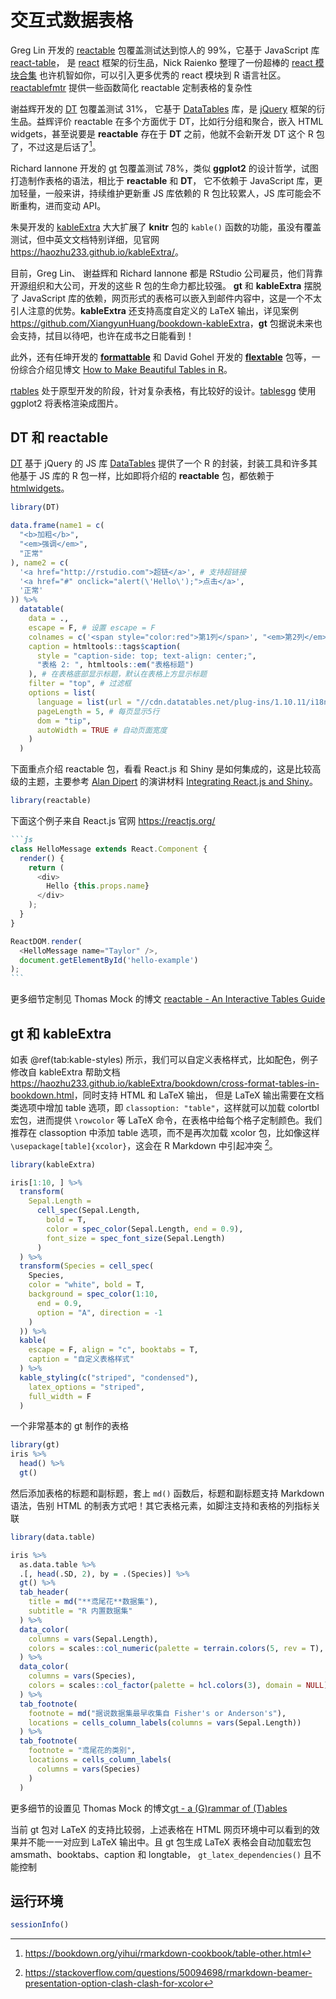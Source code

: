 # 交互式数据表格 {#chap:interactive-data-tables}

Greg Lin 开发的 [reactable](https://github.com/glin/reactable) 包覆盖测试达到惊人的 99\%，它基于 JavaScript 库 [react-table](https://github.com/tannerlinsley/react-table)， 是 [react](https://github.com/facebook/react) 框架的衍生品，Nick Raienko 整理了一份超棒的 [react 模块合集](https://github.com/enaqx/awesome-react) 也许机智如你，可以引入更多优秀的 react 模块到 R 语言社区。[reactablefmtr](https://github.com/kcuilla/reactablefmtr) 提供一些函数简化 reactable 定制表格的复杂性

谢益辉开发的 [DT](https://github.com/rstudio/DT) 包覆盖测试 31\%， 它基于 [DataTables](https://datatables.net/) 库，是 [jQuery](https://jquery.com/) 框架的衍生品。益辉评价 reactable 在多个方面优于 DT，比如行分组和聚合，嵌入 HTML widgets，甚至说要是 **reactable** 存在于 **DT** 之前，他就不会新开发 DT 这个 R 包了，不过这是后话了[^dt-vs-reactable]。

Richard Iannone 开发的 [gt](https://github.com/rstudio/gt) 包覆盖测试 78\%，类似 **ggplot2** 的设计哲学，试图打造制作表格的语法，相比于 **reactable** 和 **DT**， 它不依赖于 JavaScript 库，更加轻量，一般来讲，持续维护更新重 JS 库依赖的 R 包比较累人，JS 库可能会不断重构，进而变动 API。

朱昊开发的 [kableExtra](https://github.com/haozhu233/kableExtra) 大大扩展了 **knitr** 包的 `kable()` 函数的功能，虽没有覆盖测试，但中英文文档特别详细，见官网 <https://haozhu233.github.io/kableExtra/>。

目前，Greg Lin、 谢益辉和 Richard Iannone 都是 RStudio 公司雇员，他们背靠开源组织和大公司，开发的这些 R 包的生命力都比较强。 **gt** 和 **kableExtra** 摆脱了 JavaScript 库的依赖，网页形式的表格可以嵌入到邮件内容中，这是一个不太引人注意的优势。**kableExtra** 还支持高度自定义的 LaTeX 输出，详见案例 <https://github.com/XiangyunHuang/bookdown-kableExtra>，**gt** 包据说未来也会支持，拭目以待吧，也许在成书之日能看到！

此外，还有任坤开发的 [**formattable**](https://github.com/renkun-ken/formattable) 和 David Gohel 开发的 [**flextable**](https://github.com/davidgohel/flextable) 包等，一份综合介绍见博文 [How to Make Beautiful Tables in R](https://rfortherestofus.com/2019/11/how-to-make-beautiful-tables-in-r/)。

[rtables](https://github.com/Roche/rtables) 处于原型开发的阶段，针对复杂表格，有比较好的设计。[tablesgg](https://github.com/rrprf/tablesgg) 使用 ggplot2 将表格渲染成图片。

[^dt-vs-reactable]: <https://bookdown.org/yihui/rmarkdown-cookbook/table-other.html>

## DT 和 reactable {#sec:dt-reactable}

[DT](https://github.com/rstudio/DT) 基于 jQuery 的 JS 库 [DataTables](https://datatables.net/) 提供了一个 R 的封装，封装工具和许多其他基于 JS 库的 R 包一样，比如即将介绍的 **reactable** 包，都依赖于 [htmlwidgets](https://github.com/ramnathv/htmlwidgets)。


```r
library(DT)
```


```r
data.frame(name1 = c(
  "<b>加粗</b>",
  "<em>强调</em>",
  "正常"
), name2 = c(
  '<a href="http://rstudio.com">超链</a>', # 支持超链接
  '<a href="#" onclick="alert(\'Hello\');">点击</a>',
  '正常'
)) %>%
  datatable(
    data = .,
    escape = F, # 设置 escape = F
    colnames = c('<span style="color:red">第1列</span>', "<em>第2列</em>"),
    caption = htmltools::tags$caption(
      style = "caption-side: top; text-align: center;",
      "表格 2: ", htmltools::em("表格标题")
    ), # 在表格底部显示标题，默认在表格上方显示标题
    filter = "top", # 过滤框
    options = list(
      language = list(url = "//cdn.datatables.net/plug-ins/1.10.11/i18n/Chinese.json"), # 汉化
      pageLength = 5, # 每页显示5行
      dom = "tip",
      autoWidth = TRUE # 自动页面宽度
    )
  )
```


下面重点介绍 reactable 包，看看 React.js 和 Shiny 是如何集成的，这是比较高级的主题，主要参考 [Alan Dipert](https://github.com/alandipert) 的演讲材料 [Integrating React.js and Shiny](https://rstudio.com/resources/rstudioconf-2019/integrating-react-js-and-shiny/)。

```r
library(reactable) 
```

下面这个例子来自 React.js 官网 <https://reactjs.org/>

````md
```js
class HelloMessage extends React.Component {
  render() {
    return (
      <div>
        Hello {this.props.name}
      </div>
    );
  }
}

ReactDOM.render(
  <HelloMessage name="Taylor" />,
  document.getElementById('hello-example')
);
```
````

更多细节定制见 Thomas Mock 的博文 [reactable - An Interactive Tables Guide](https://themockup.blog/posts/2020-05-13-reactable-tables-the-rest-of-the-owl/)  


## gt 和 kableExtra {#sec:gt-kableExtra}

如表 \@ref(tab:kable-styles) 所示，我们可以自定义表格样式，比如配色，例子修改自 kableExtra 帮助文档 <https://haozhu233.github.io/kableExtra/bookdown/cross-format-tables-in-bookdown.html>，同时支持 HTML 和 LaTeX 输出， 但是 LaTeX 输出需要在文档类选项中增加 table 选项，即 `classoption: "table"`，这样就可以加载 colortbl 宏包，进而提供 `\rowcolor` 等 LaTeX 命令，在表格中给每个格子定制颜色。我们推荐在 classoption 中添加 table 选项，而不是再次加载 xcolor 包，比如像这样 `\usepackage[table]{xcolor}`，这会在 R Markdown 中引起冲突 [^table-rmd]。

[^table-rmd]: <https://stackoverflow.com/questions/50094698/rmarkdown-beamer-presentation-option-clash-clash-for-xcolor>

```r
library(kableExtra)

iris[1:10, ] %>%
  transform(
    Sepal.Length =
      cell_spec(Sepal.Length,
        bold = T,
        color = spec_color(Sepal.Length, end = 0.9),
        font_size = spec_font_size(Sepal.Length)
      )
  ) %>%
  transform(Species = cell_spec(
    Species,
    color = "white", bold = T,
    background = spec_color(1:10,
      end = 0.9,
      option = "A", direction = -1
    )
  )) %>%
  kable(
    escape = F, align = "c", booktabs = T,
    caption = "自定义表格样式"
  ) %>%
  kable_styling(c("striped", "condensed"),
    latex_options = "striped",
    full_width = F
  )
```

一个非常基本的 gt 制作的表格

```r
library(gt)
iris %>% 
  head() %>% 
  gt()
```

然后添加表格的标题和副标题，套上 `md()` 函数后，标题和副标题支持 Markdown 语法，告别 HTML 的制表方式吧！其它表格元素，如脚注支持和表格的列指标关联

```r
library(data.table)

iris %>%
  as.data.table %>% 
  .[, head(.SD, 2), by = .(Species)] %>% 
  gt() %>%
  tab_header(
    title = md("**鸢尾花**数据集"),
    subtitle = "R 内置数据集"
  ) %>%
  data_color(
    columns = vars(Sepal.Length),
    colors = scales::col_numeric(palette = terrain.colors(5, rev = T), domain = NULL)
  ) %>%
  data_color(
    columns = vars(Species),
    colors = scales::col_factor(palette = hcl.colors(3), domain = NULL)
  ) %>%
  tab_footnote(
    footnote = md("据说数据集最早收集自 Fisher's or Anderson's"),
    locations = cells_column_labels(columns = vars(Sepal.Length))
  ) %>%
  tab_footnote(
    footnote = "鸢尾花的类别",
    locations = cells_column_labels(
      columns = vars(Species)
    )
  )
```

更多细节的设置见 Thomas Mock 的博文[gt - a (G)rammar of (T)ables](https://themockup.blog/posts/2020-05-16-gt-a-grammer-of-tables/)

::: {.rmdnote data-latex="{注意}"}
当前 gt 包对 LaTeX 的支持比较弱，上述表格在 HTML 网页环境中可以看到的效果并不能一一对应到 LaTeX 输出中。且 gt 包生成 LaTeX 表格会自动加载宏包 amsmath、booktabs、caption 和 longtable， `gt_latex_dependencies()` 且不能控制
:::


## 运行环境 {#sec:table-session}


```r
sessionInfo()
```
